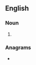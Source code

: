 ==English==

===Noun===
{{head|en|noun plural form}}

# {{plural of|cornist|lang=en}}

===Anagrams===
* {{anagrams|en|a=cinorsst|cistrons}}